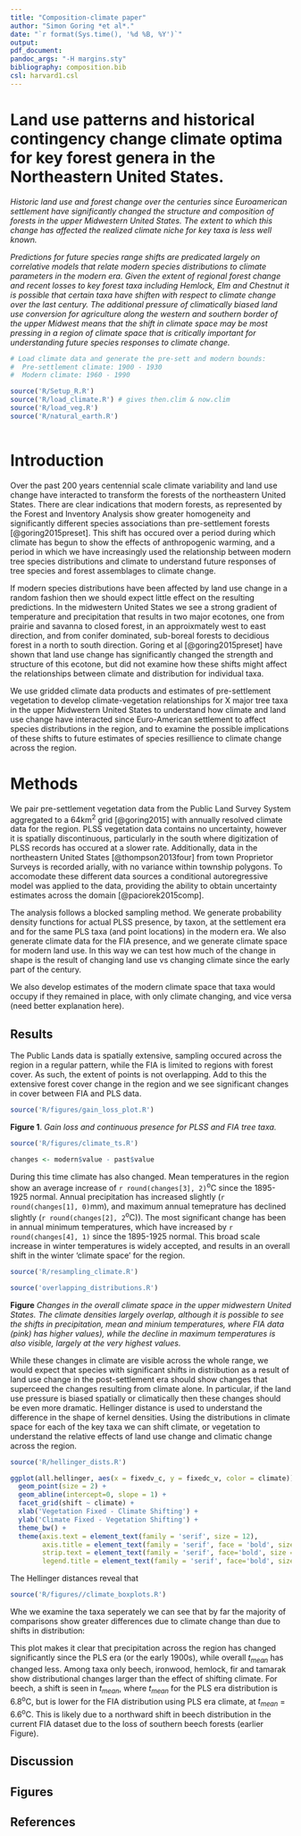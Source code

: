 ```yaml
---
title: "Composition-climate paper"
author: "Simon Goring *et al*."
date: "`r format(Sys.time(), '%d %B, %Y')`"
output:
pdf_document:
pandoc_args: "-H margins.sty"
bibliography: composition.bib
csl: harvard1.csl
---
```



Land use patterns and historical contingency change climate optima for key forest genera in the Northeastern United States.
========================================================

*Historic land use and forest change over the centuries since Euroamerican settlement have significantly changed the structure and composition of forests in the upper Midwestern United States.  The extent to which this change has affected the realized climate niche for key taxa is less well known.*

*Predictions for future species range shifts are predicated largely on correlative models that relate modern species distributions to climate parameters in the modern era.  Given the extent of regional forest change and recent losses to key forest taxa including Hemlock, Elm and Chestnut it is possible that certain taxa have shiften with respect to climate change over the last century.  The additional pressure of climatically biased land use conversion for agriculture along the western and southern border of the upper Midwest means that the shift in climate space may be most pressing in a region of climate space that is critically important for understanding future species responses to climate change.*

```r
# Load climate data and generate the pre-sett and modern bounds:
#  Pre-settlement climate: 1900 - 1930
#  Modern climate: 1960 - 1990

source('R/Setup_R.R')
source('R/load_climate.R') # gives then.clim & now.clim
source('R/load_veg.R')
source('R/natural_earth.R')
  
```

Introduction
==============

Over the past 200 years centennial scale climate variability and land use change have interacted to transform the forests of the northeastern United States. There are clear indications that modern forests, as represented by the Forest and Inventory Analysis show greater homogeneity and significantly different species associations than pre-settlement forests [@goring2015preset]. This shift has occured over a period during which climate has begun to show the effects of anthropogenic warming, and a period in which we have increasingly used the relationship between modern tree species distributions and climate to understand future responses of tree species and forest assemblages to climate change.

If modern species distributions have been affected by land use change in a random fashion then we should expect little effect on the resulting predictions.  In the midwestern United States we see a strong gradient of temperature and precipitation that results in two major ecotones, one from prairie and savanna to closed forest, in an approixmately west to east direction, and from conifer dominated, sub-boreal forests to decidious forest in a north to south direction.  Goring et al [@goring2015preset] have shown that land use change has significantly changed the strength and structure of this ecotone, but did not examine how these shifts might affect the relationships between climate and distribution for individual taxa.

We use gridded climate data products and estimates of pre-settlement vegetation to develop climate-vegetation relationships for X major tree taxa in the upper Midwestern United States to understand how climate and land use change have interacted since Euro-American settlement to affect species distributions in the region, and to examine the possible implications of these shifts to future estimates of species resillience to climate change across the region.

Methods
===============
We pair pre-settlement vegetation data from the Public Land Survey System aggregated to a 64km^2^ grid [@goring2015] with annually resolved climate data for the region.  PLSS vegetation data contains no uncertainty, however it is spatially discontinuous, particularly in the south where digitization of PLSS records has occured at a slower rate.  Additionally, data in the northeastern United States [@thompson2013four] from town Proprietor Surveys is recorded arially, with no variance within township polygons.  To accomodate these different data sources a conditional autoregressive model was applied to the data, providing the ability to obtain uncertainty estimates across the domain [@paciorek2015comp].

The analysis follows a blocked sampling method.  We generate probability density functions for actual PLSS presence, by taxon, at the settlement era and for the same PLS taxa (and point locations) in the modern era.  We also generate climate data for the FIA presence, and we generate climate space for modern land use.  In this way we can test how much of the change in shape is the result of changing land use vs changing climate since the early part of the century.

We also develop estimates of the modern climate space that taxa would occupy if they remained in place, with only climate changing, and vice versa (need better explanation here).

Results
---------------
The Public Lands data is spatially extensive, sampling occured across the region in a regular pattern, while the FIA is limited to regions with forest cover.  As such, the extent of points is not overlapping.  Add to this the extensive forest cover change in the region and we see significant changes in cover between FIA and PLS data.

```r

source('R/figures/gain_loss_plot.R')

```
**Figure 1**.  *Gain loss and continuous presence for PLSS and FIA tree taxa.*

```r

source('R/figures/climate_ts.R')

changes <- modern$value - past$value
```


During this time climate has also changed.  Mean temperatures in the region show an average increase of `r round(changes[3], 2)`^o^C since the 1895-1925 normal.  Annual precipitation has increased slightly (`r round(changes[1], 0)`mm), and maximum annual temeprature has declined slightly (`r round(changes[2], 2`^o^C)).  The most significant change has been in annual minimum temperatures, which have increased by `r round(changes[4], 1)` since the 1895-1925 normal.  This broad scale increase in winter temperatures is widely accepted, and results in an overall shift in the winter 'climate space' for the region.

```r

source('R/resampling_climate.R')

source('overlapping_distributions.R')

```
**Figure** *Changes in the overall climate space in the upper midwestern United States. The climate densities largely overlap, although it is possible to see the shifts in precipitation, mean and minium temperatures, where FIA data (pink) has higher values), while the decline in maximum temperatures is also visible, largely at the very highest values.*

While these changes in climate are visible across the whole range, we would expect that species with significant shifts in distribution as a result of land use change in the post-settlement era should show changes that superceed the changes resulting from climate alone.  In particular, if the land use pressure is biased spatially or climatically then these changes should be even more dramatic.  Hellinger distance is used to understand the difference in the shape of kernel densities.  Using the distributions in climate space for each of the key taxa we can shift climate, or vegetation to understand the relative effects of land use change and climatic change across the region.

```r

source('R/hellinger_dists.R')

ggplot(all.hellinger, aes(x = fixedv_c, y = fixedc_v, color = climate)) +
  geom_point(size = 2) + 
  geom_abline(intercept=0, slope = 1) + 
  facet_grid(shift ~ climate) +
  xlab('Vegetation Fixed - Climate Shifting') +
  ylab('Climate Fixed - Vegetation Shifting') +
  theme_bw() +
  theme(axis.text = element_text(family = 'serif', size = 12),
        axis.title = element_text(family = 'serif', face = 'bold', size = 14),
        strip.text = element_text(family = 'serif', face='bold', size = 14),
        legend.title = element_text(family = 'serif', face='bold', size = 14))

```

The Hellinger distances reveal that 

```r
source('R/figures//climate_boxplots.R')

```


Whe we examine the taxa seperately we can see that by far the majority of comparisons show greater differences due to climate change than due to shifts in distribution:


This plot makes it clear that precipitation across the region has changed significantly since the PLS era (or the early 1900s), while overall $t_{mean}$ has changed less.  Among taxa only beech, ironwood, hemlock, fir and tamarak show distributional changes larger than the effect of shifting climate.  For beech, a shift is seen in $t_{mean}$, where $t_{mean}$ for the PLS era distribution is 6.8^o^C, but is lower for the FIA distribution using PLS era climate, at $t_{mean}$ = 6.6^o^C.  This is likely due to a northward shift in beech distribution in the current FIA dataset due to the loss of southern beech forests (earlier Figure).

Discussion
----------------

Figures
--------------

References
---------------